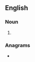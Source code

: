 ==English==

===Noun===
{{head|en|noun form}}

# {{plural of|en|airspeed}}

===Anagrams===
* {{anagrams|en|a=adeeiprss|dipareses|sea spider|sea-spider|seaspider|spear side|spreadies}}